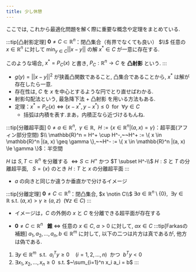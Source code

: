 ```yaml
---
title: 少し休憩
---
```


ここでは, これから最適化問題を解く際に重要な概念や定理をまとめている.

:::tip[凸射影定理]
$\boldsymbol{0} \ne C \subset \mathbb{R}^n$：閉凸集合（有界でなくても良い）
$\\$ 任意の $x \in \mathbb{R}^n$ に対して $\min_{y \in C} ||x - y||$ の解 $x^* \in C$ が一意に存在する.

このような場合, $x^* = P_C(x)$ と書き, $P_C: \mathbb{R}^n \rightarrow C$ を **凸射影** という.
:::
- $g(y) = ||x-y||^2$ が狭義凸関数であること, 凸集合であることから, $x^*$ は解が存在したら一意.
- 存在性は, $C$ を $x$ を中心とするような円でとり直せばわかる.
- 射影勾配法という, 最急降下法 + 凸射影 を用いる方法もある.
- 定理：$x^* = P_C(x) \Leftrightarrow (x - x^*, y - x^*) \le 0~~ \text{for}~~ \forall y \in C$
    - 括弧は内積を表す.まあ，内積正なら近づけるもんね.

:::tip[分離超平面]
$0 \neq a \in \mathbb{R}^n,~~ \gamma \in \mathbb{R},~~ H := \{ x \in \mathbb{R}^n | (a, x) = \gamma \}$：超平面(アフィン部分空間)
$\\ \mathbb{R}^n = H^+ \cup H^-,~~H^+ := \{ x \in \mathbb{R}^n |(a, x) \geq \gamma \},~~H^- := \{ x \in \mathbb{R}^n |(a, x) \le \gamma \}$：半空間

$H$ は $S, T \subset \mathbb{R}^n$ を分離する $\iff S \subset H^+$ かつ $T \subset H^-\\$
$H:S$ と $T$ の分離超平面,  $~~S = \{ x \}$ のとき $H:T$ と $x$ の分離超平面
:::
- $a$ の向きと同じか違うか垂直かで分けるイメージ

:::tip[分離定理]
$\boldsymbol{0} \ne C \subset \mathbb{R}^n$：閉凸集合, $x \notin C\\$
$\exists a \in \mathbb{R}^n \setminus \{ 0 \}, ~~\exists \gamma \in \mathbb{R} ~ \text{s.t.} ~ (a, x) > \gamma \geq (a, z)~~ (\forall z \in C)$
:::
- イメージは，$C$ の外側の $x$ と $C$ を分離できる超平面が存在する

- $\boldsymbol{0} \ne C \subset \mathbb{R}^n~~$ **錐** $\Leftrightarrow$ 任意の $x \in C,~\alpha > 0$ に対して, $\alpha x \in C$
:::tip[Farkasの補題]
$a_1, a_2, \dots, a_n, b \in \mathbb{R}^m$ に対して, 以下の二つは片方は真であるが, 他方は偽である.

1. $\exists y \in \mathbb{R}^m~$ s.t. $~a_i^T y \geq 0 \quad (i = 1, 2, \dots, n)~$ かつ $~b^T y < 0$
2. $\exists x_1, x_2, \dots, x_n \geq 0~$ s.t. $~\sum_{i=1}^n x_i a_i = b$
:::